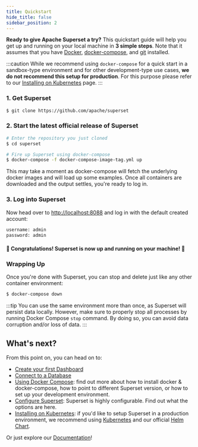 ```yaml
---
title: Quickstart
hide_title: false
sidebar_position: 2
---
```


**Ready to give Apache Superset a try?** This quickstart guide will help you
get up and running on your local machine in **3 simple steps**. Note that
it assumes that you have [Docker](https://www.docker.com),
[docker-compose](https://docs.docker.com/compose/), and
[git](https://git-scm.com/) installed.

:::caution
While we recommend using `docker-compose` for a quick start in a sandbox-type
environment and for other development-type use cases, **we
do not recommend this setup for production**. For this purpose please
refer to our
[Installing on Kubernetes](/docs/installation/kubernetes)
page.
:::

### 1. Get Superset

```bash
$ git clone https://github.com/apache/superset
```

### 2. Start the latest official release of Superset

```bash
# Enter the repository you just cloned
$ cd superset

# Fire up Superset using docker-compose
$ docker-compose -f docker-compose-image-tag.yml up
```
This may take a moment as docker-compose will fetch the underlying
docker images and will load up some examples. Once all containers
are downloaded and the output settles, you're ready to log in.

### 3. Log into Superset
Now head over to [http://localhost:8088](http://localhost:8088) and log in with the default created account:
```bash
username: admin
password: admin
```

#### 🎉 Congratulations! Superset is now up and running on your machine! 🎉

### Wrapping Up
Once you're done with Superset, you can stop and delete just like any other container environment:
```bash
$ docker-compose down
```
:::tip
You can use the same environment more than once, as Superset will persist data locally. However, make sure to properly stop all
processes by running Docker Compose `stop` command. By doing so, you can avoid data corruption and/or loss of data.
:::

## What's next?

From this point on, you can head on to:
- [Create your first Dashboard](/docs/using-superset/creating-your-first-dashboard)
- [Connect to a Database](/docs/databases/installing-database-drivers)
- [Using Docker Compose](/docs/installation/docker-compose): find
  out more about how to install docker & docker-compose, how to point to different Superset
  version, or how to set up your development environment.
- [Configure Superset](/docs/configuration/configuring-superset/): Superset is highly configurable.
  Find out what the options are here.
- [Installing on Kubernetes](/docs/installation/kubernetes/): if you'd like to setup
  Superset in a production environment, we recommend using [Kubernetes](https://kubernetes.io/)
  and our official [Helm Chart](https://github.com/apache/superset/tree/master/helm/superset).

Or just explore our [Documentation](/docs/intro)!
